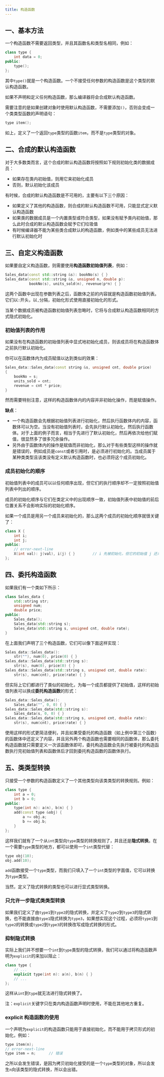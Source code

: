 ```yaml
---
title: 构造函数
---
```


## 一、基本方法

一个构造函数不需要返回类型，并且其函数名和类型名相同，例如：

```cpp
class type {
    int data = 0;
public:
    type();
};
```

其中`type()`就是一个构造函数。一个不接受任何参数的构造函数是这个类型的默认构造函数。

如果不声明和定义任何构造函数，那么编译器将会合成默认构造函数。

需要注意的是如果创建对象时使用默认构造函数，不需要添加`()`，否则会变成一个类类型函数的声明语句：

```cpp
type item();
```

如上，定义了一个返回`type`类型的函数`item`，而不是`type`类型的对象。



## 二、合成的默认构造函数

对于大多数类而言，这个合成的默认构造函数将按照如下规则初始化类的数据成员：

- 如果存在类内初始值，则用它来初始化成员
- 否则，默认初始化该成员

有时候，合成的默认构造函数是不可用的，主要有以下三个原因：

- 如果定义了其他的构造函数，则合成的默认构造函数不可用，只能显式定义默认构造函数
- 如果类的数据成员是一个内置类型或符合类型，如果没有赋予类内初始值，那么此时合成的默认构造函数会赋予它们垃圾值
- 有时候编译器不能为某些类合成默认的构造函数，例如类中的某些成员无法进行默认初始化时



## 三、自定义构造函数

如果要自定义构造函数，则需要使用**构造函数初始值列表**，例如：

```cpp
Sales_data(const std::string &s): bookNo(s) { }
Sales_data(const std::string &s, unsigned n, double p):
		   bookNo(s), units_sold(n), revenue(p*n) { }
```

这两个函数中出现在参数列表之后，函数体之前的内容就是构造函数初始值列表。它们以`:`开头，以`,`分隔，初始化形式使用直接初始化的形式。

当某个数据成员被构造函数初始值列表忽略时，它将与合成默认构造函数相同的方式隐式初始化。

### 初始值列表的作用

如果没有在构造函数的初始值列表中显式地初始化成员，则该成员将在构造函数体之前执行默认初始化。

你可以在函数体内为成员赋值以达到类似的效果：

```cpp
Sales_data::Sales_data(const string &s, unsigned cnt, double price)
{
    bookNo = s;
    units_sold = cnt;
    revenue = cnt * price;
}
```

然而需要特别注意，这样的构造函数体内的内容并非初始化操作，而是赋值操作。

**缺点**：

- 一个构造函数会先根据初始值列表进行初始化，然后执行函数体内的内容，函数体可以为空。当没有初始值列表时，会先执行默认初始化，然后执行函数体。对于上面的例子而言，相当于先进行了默认初始化，然后再依次给他们赋值，很显然多了很多冗余操作。
- 另外由于函数体内的操作是赋值而非初始化，那么对于有些类型这样的操作就是错误的，例如成员是`const`或者引用时，是必须进行初始化的。当成员属于某种类类型且该类没有定义默认构造函数时，也必须将这个成员初始化。

### 成员初始化的顺序

初始值列表中的成员可以以任何顺序出现，但它们的执行顺序却不一定按照初始值列表中列出的顺序。

成员的初始化顺序与它们在类定义中的出现顺序一致，初始值列表中初始值的前后位置关系不会影响实际的初始化顺序。

如果一个成员是用另一个成员来初始化的，那么这两个成员的初始化顺序就很关键了：

```cpp
class X {
    int i;
    int j;
public:
    // error-next-line
    X(int val): j(val), i(j) { }		// i 先被初始化，但它的初始值 j 还未初始化，故 i 被初始化为垃圾值
};
```



## 四、委托构造函数

如果我们有一个类如下所示：

```cpp
class Sales_data {
    std::string str;
	unsigned num;
    double price;
public:
    Sales_data();
    Sales_data(std::string s);
    Sales_data(std::string s, unsigned cnt, double rate);
}
```

在上面我们声明了三个构造函数，它们可以像下面这样实现：

```cpp
Sales_data::Sales_data(): 
	str(""), num(0), price(0) { }
Sales_data::Sales_data(std::string s):
	str(s), num(0), price(0) { }
Sales_data::Sales_data(std::string s, unsigned cnt, double rate):
	str(s), num(cnt), price(rate) { }
```

但实际上它们都进行了类似的初始化，为每一个成员都提供了初始值，这样的初始值列表可以换成**委托构造函数**的形式：

```cpp
Sales_data::Sales_data():
	Sales_data("", 0, 0) { }
Sales_data::Sales_data(std::string s):
	Sales_data(s, 0, 0) { }
Sales_data::Sales_data(std::string s, unsigned cnt, double rate):
	str(s), num(cnt), price(rate) { }
```

使用这样的形式更简洁便利，并且如果受委托的构造函数（如上例中第三个函数）的函数体中还定义了内容，并且另外两个构造函数也需要相同的函数体，那么委托构造函数就只需要定义一次该函数体即可，委托构造函数会先执行被委托的构造函数执行完初始值列表和函数体后才回到委托构造函数的函数体执行。



## 五、类类型转换

只接受一个参数的构造函数定义了一个其他类型向该类类型的转换规则。例如：

```cpp
class type {
    int a = 0;
    int b = 0;
public:
    type(int n): a(n), b(n) { }
    add(const type &obj) {
        a += obj.a;
        b += obj.b;
    }
};
```

这样我们就有了一个从`int`类型向`type`类型的转换规则了，并且还是**隐式转换**。在一个需要`type`类型的地方，都可以使用一个`int`类型代替：

```cpp
type obj(10);
obj.add(10);
```

`add`函数接受一个`type`类型，而我们只填入了一个`int`类型的字面值，它可以转换为`type`类型。

当然，定义了隐式转换的类型也可以进行显式类型转换。

### 只允许一步隐式类类型转换

如果我们定义了由`type1`到`type2`的隐式转换，并定义了`type2`到`type3`的隐式转换，也不能直接由`type1`隐式转换为`type3`，如果想实现这个过程，必须将`type1`到`type2`的转换或`type2`到`type3`的转换改写成隐式转换的形式。

### 抑制隐式转换

实际上我们并不想要一个`int`到`type`类型的隐式转换，我们可以通过将构造函数声明为`explicit`的来加以阻止：

```cpp
class type {
    // ...
    explicit type(int n): a(n), b(n) { }
    // ...
};
```

这样从`int`到`type`就无法进行隐式转换了。

注：`explicit`关键字只在类内构造函数声明时使用，不能在其他地方重复。

### explicit 构造函数的使用

一个声明为`explicit`的构造函数只能用于直接初始化，而不能用于拷贝形式的初始化，例如：

```cpp
type item(n);
// error-next-line
type item = n;		// 错误
```

之所以会发生错误，是因为拷贝初始化接受的是一个`type`类型的对象，所以会发生`n`向该类型的隐式转换，所以会出错。
